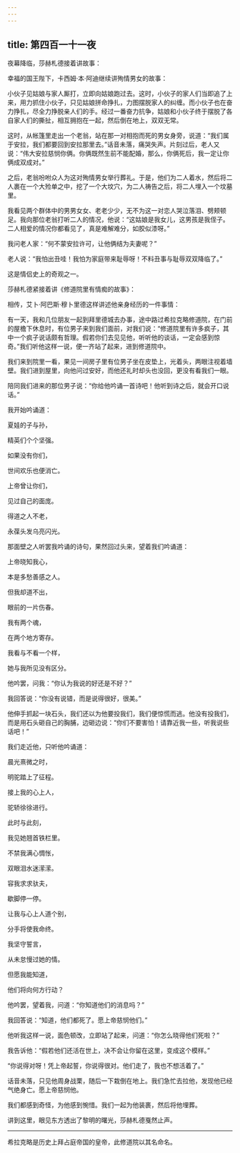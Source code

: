 ```yaml
---
---
---
```

title: 第四百一十一夜
---






夜幕降临，莎赫札德接着讲故事：





幸福的国王陛下，卡西姆·本·阿迪继续讲殉情男女的故事：

小伙子见姑娘与家人厮打，立即向姑娘跑过去。这时，小伙子的家人们当即追了上来，用力抓住小伙子，只见姑娘拼命挣扎，力图摆脱家人的纠缠。而小伙子也在奋力挣扎，尽全力挣脱亲人们的手。经过一番奋力抗争，姑娘和小伙子终于摆脱了各自家人们的撕扯，相互拥抱在一起，然后倒在地上，双双无常。

这时，从帐篷里走出一个老翁，站在那一对相抱而死的男女身旁，说道：“我们属于安拉，我们都要回到安拉那里去。”话音未落，痛哭失声。片刻过后，老人又说：“伟大安拉慈悯你俩。你俩既然生前不能配婚，那么，你俩死后，我一定让你俩成双成对。”

之后，老翁吩咐众人为这对殉情男女举行葬礼。于是，他们为二人着水，然后将二人裹在一个大殓单之中，挖了一个大坟穴，为二人祷告之后，将二人埋入一个坟墓里。

我看见两个群体中的男男女女、老老少少，无不为这一对恋人哭泣落泪、劈颊顿足。我向那位老翁打听二人的情况，他说：“这姑娘是我女儿，这男孩是我侄子。二人相爱的情况你都看见了，真是难解难分，如胶似漆呀。”

我问老人家：“何不蒙安拉许可，让他俩结为夫妻呢？”

老人说：“我怕出丑哇！我怕为家庭带来耻辱呀！不料丑事与耻辱双双降临了。”

这是情侣史上的奇观之一。





莎赫札德紧接着讲《修道院里有情痴的故事》：

相传，艾卜·阿巴斯·穆卜里德这样讲述他亲身经历的一件事情：

有一天，我和几位朋友一起到拜里德城去办事，途中路过希拉克略修道院，在门前的屋檐下休息时，有位男子来到我们面前，对我们说：“修道院里有许多疯子，其中一个疯子说话颇有哲理。假若你们去见见他，听听他的谈话，一定会感到惊奇。”我们听他这样一说，便一齐站了起来，进到修道院中。

我们来到院里一看，果见一间房子里有位男子坐在皮垫上，光着头，两眼注视着墙壁。我们进到屋里，向他问过安好，而他还礼时却头也没回，更没有看我们一眼。

陪同我们进来的那位男子说：“你给他吟诵一首诗吧！他听到诗之后，就会开口说话。”

我开始吟诵道：


夏娃的子与孙，

精英们个个坚强。

如果没有你们，

世间欢乐也便消亡。

上帝曾让你们，

见过自己的面庞。

得道之人不老，

永葆头发乌亮闪光。



那面壁之人听罢我吟诵的诗句，果然回过头来，望着我们吟诵道：


上帝晓知我心，

本是多愁善感之人。

但我却道不出，

眼前的一片伤春。

我有两个魂，

在两个地方寄存。

我看与不看一个样，

她与我所见没有区分。



他吟罢，问我：“你认为我说的好还是不好？”

我回答说：“你没有说错，而是说得很好，很美。”

他伸手抓起一块石头，我们还以为他要投我们，我们便惊慌而逃。他没有投我们，而是用石头砸自己的胸脯，边砸边说：“你们不要害怕！请靠近我一些，听我说些话吧！”

我们走近他，只听他吟诵道：


晨光熹微之时，

明驼踏上了征程。

接上我的心上人，

驼轿徐徐进行。

此时与此刻，

我见她翘首铁栏里。

不禁我满心惆怅，

双眼泪水迷潆潆。

容我求求驮夫，

歇脚停一停。

让我与心上人道个别，

分手将使我命终。

我坚守誓言，

从未怠慢过她的情。

但愿我能知道，

他们将向何方行动？



他吟罢，望着我，问道：“你知道他们的消息吗？”

我回答说：“知道，他们都死了。愿上帝慈悯他们。”

他听我这样一说，面色顿改，立即站了起来，问道：“你怎么晓得他们死啦？”

我告诉他：“假若他们还活在世上，决不会让你留在这里，变成这个模样。”

“你说得对呀！凭上帝起誓，你说得很对。他们走了，我也不想活着了。”

话音未落，只见他周身战栗，随后一下栽倒在地上。我们急忙去拉他，发现他已经气绝身亡。愿上帝慈悯他。

我们都感到奇怪，为他感到惋惜。我们一起为他装裹，然后将他埋葬。





讲到这里，眼见东方透出了黎明的曙光，莎赫札德戛然止声。



***





希拉克略是历史上拜占庭帝国的皇帝，此修道院以其名命名。​​​